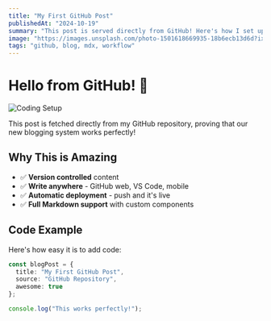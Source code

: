 ```yaml
---
title: "My First GitHub Post"
publishedAt: "2024-10-19"
summary: "This post is served directly from GitHub! Here's how I set up a seamless blogging workflow."
image: "https://images.unsplash.com/photo-1501618669935-18b6ecb13d6d?ixlib=rb-4.1.0&auto=format&fit=crop&q=80&w=800"
tags: "github, blog, mdx, workflow"
---
```


# Hello from GitHub! 🎉

![Coding Setup](https://images.unsplash.com/photo-1501618669935-18b6ecb13d6d?ixlib=rb-4.1.0&auto=format&fit=crop&q=80&w=800)

This post is fetched directly from my GitHub repository, proving that our new blogging system works perfectly!

## Why This is Amazing

- ✅ **Version controlled** content
- ✅ **Write anywhere** - GitHub web, VS Code, mobile
- ✅ **Automatic deployment** - push and it's live
- ✅ **Full Markdown support** with custom components

## Code Example

Here's how easy it is to add code:

```typescript
const blogPost = {
  title: "My First GitHub Post",
  source: "GitHub Repository",
  awesome: true
};

console.log("This works perfectly!");

